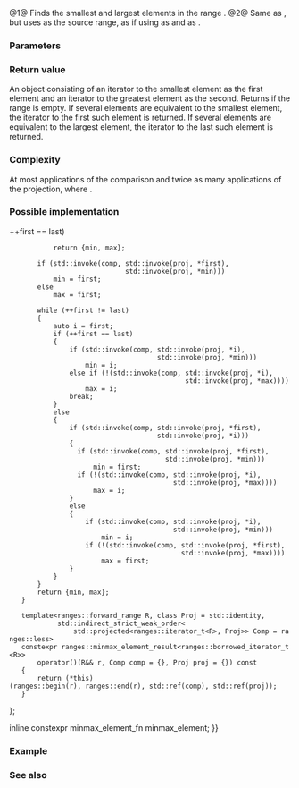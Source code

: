 {{cpp/ranges/title|minmax_element|minmax_element_result}}
{{cpp/algorithm/ranges/navbar}}
{{dcl begin}}
{{dcl header|algorithm}}
{{dcl h|Call signature}}
{{dcl|since=c++20|num=1|1=
template&lt; std::forward_iterator I, std::sentinel_for&lt;I&gt; S, class Proj = std::identity,
          std::indirect_strict_weak_order&lt;std::projected&lt;I, Proj&gt;&gt; Comp = ranges::less &gt;
constexpr minmax_element_result&lt;I&gt;
    minmax_element( I first, S last, Comp comp = {}, Proj proj = {} );
}}
{{dcl|since=c++20|num=2|1=
template&lt; ranges::forward_range R, class Proj = std::identity,
          std::indirect_strict_weak_order&lt;
              std::projected&lt;ranges::iterator_t&lt;R&gt;, Proj&gt;&gt; Comp = ranges::less &gt;
constexpr minmax_element_result&lt;ranges::borrowed_iterator_t&lt;R&gt;&gt;
    minmax_element( R&amp;&amp; r, Comp comp = {}, Proj proj = {} );
}}
{{dcl h|Helper types}}
{{dcl|since=c++20|num=3|1=
template&lt; class I &gt;
using minmax_element_result = ranges::min_max_result&lt;I&gt;;
}}
{{dcl end}}

@1@ Finds the smallest and largest elements in the range {{range|first|last}}.
@2@ Same as {{v|1}}, but uses {{c|r}} as the source range, as if using {{c|ranges::begin(r)}} as {{c|first}} and {{c|ranges::end(r)}} as {{c|last}}.

{{cpp/ranges/niebloid}}

===Parameters===
{{par begin}}
{{par|first, last|iterator-sentinel pair denoting the range to examine}}
{{par|r|the range to examine}}
{{par|comp|comparison to apply to the projected elements}}
{{par|proj|projection to apply to the elements.}}
{{par end}}

===Return value===
An object consisting of an iterator to the smallest element as the first element and an iterator to the greatest element as the second. Returns {{c|{first, first} }} if the range is empty. If several elements are equivalent to the smallest element, the iterator to the first such element is returned. If several elements are equivalent to the largest element, the iterator to the last such element is returned.

===Complexity===
At most {{c|std::max(std::floor(1.5 * (N − 1)), 0.0)}} applications of the comparison and twice as many applications of the projection, where {{c|1=N = ranges::distance(first, last)}}.

===Possible implementation===
{{eq fun
|1=
struct minmax_element_fn
{
    template&lt;std::forward_iterator I, std::sentinel_for&lt;I&gt; S, class Proj = std::identity,
             std::indirect_strict_weak_order&lt;std::projected&lt;I, Proj&gt;&gt; Comp = ranges::less&gt;
    constexpr ranges::minmax_element_result&lt;I&gt;
        operator()(I first, S last, Comp comp = {}, Proj proj = {}) const
    {
        auto min = first, max = first;

        if (first == last {{!!}} ++first == last)
            return {min, max};

        if (std::invoke(comp, std::invoke(proj, *first),
                              std::invoke(proj, *min)))
            min = first;
        else
            max = first;

        while (++first != last)
        {
            auto i = first;
            if (++first == last)
            {
                if (std::invoke(comp, std::invoke(proj, *i),
                                      std::invoke(proj, *min)))
                    min = i;
                else if (!(std::invoke(comp, std::invoke(proj, *i),
                                             std::invoke(proj, *max))))
                    max = i;
                break;
            }
            else
            {
                if (std::invoke(comp, std::invoke(proj, *first),
                                      std::invoke(proj, *i)))
                {
                  if (std::invoke(comp, std::invoke(proj, *first),
                                        std::invoke(proj, *min)))
                      min = first;
                  if (!(std::invoke(comp, std::invoke(proj, *i),
                                          std::invoke(proj, *max))))
                      max = i;
                }
                else
                {
                    if (std::invoke(comp, std::invoke(proj, *i),
                                          std::invoke(proj, *min)))
                        min = i;
                    if (!(std::invoke(comp, std::invoke(proj, *first),
                                            std::invoke(proj, *max))))
                        max = first;
                }
            }
        }
        return {min, max};
    }

    template&lt;ranges::forward_range R, class Proj = std::identity,
             std::indirect_strict_weak_order&lt;
                 std::projected&lt;ranges::iterator_t&lt;R&gt;, Proj&gt;&gt; Comp = ranges::less&gt;
    constexpr ranges::minmax_element_result&lt;ranges::borrowed_iterator_t&lt;R&gt;&gt;
        operator()(R&amp;&amp; r, Comp comp = {}, Proj proj = {}) const
    {
        return (*this)(ranges::begin(r), ranges::end(r), std::ref(comp), std::ref(proj));
    }
};

inline constexpr minmax_element_fn minmax_element;
}}

===Example===
{{example
|code=
#include &lt;algorithm&gt;
#include &lt;iostream&gt;
#include &lt;iterator&gt;
namespace ranges = std::ranges;
 
int main()
{
    const auto v = {3, 9, 1, 4, 1, 2, 5, 9};
    const auto [min, max] = ranges::minmax_element(v);
    std::cout
        &lt;&lt; "min = " &lt;&lt; *min &lt;&lt; ", at [" &lt;&lt; ranges::distance(v.begin(), min) &lt;&lt; "]\n"
        &lt;&lt; "max = " &lt;&lt; *max &lt;&lt; ", at [" &lt;&lt; ranges::distance(v.begin(), max) &lt;&lt; "]\n";
}
|output=
min = 1, at [2]
max = 9, at [7]
}}

===See also===
{{dsc begin}}
{{dsc inc|cpp/algorithm/ranges/dsc min_element}}
{{dsc inc|cpp/algorithm/ranges/dsc max_element}}
{{dsc inc|cpp/algorithm/ranges/dsc minmax}}
{{dsc inc|cpp/algorithm/dsc minmax_element}}
{{dsc end}}

{{langlinks|de|es|fr|it|ja|pt|ru|zh}}